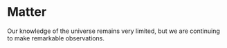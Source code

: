 # Matter
Our knowledge of the universe remains very limited, but we are continuing to make remarkable observations.